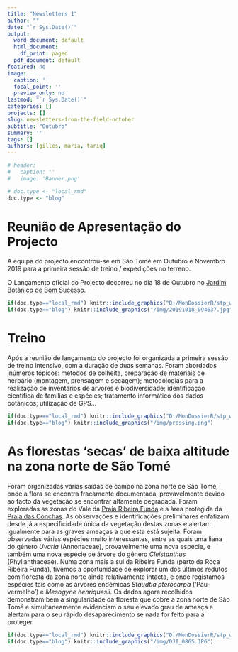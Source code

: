 ```yaml
---
title: "Newsletters 1"
author: ""
date: "`r Sys.Date()`"
output:
  word_document: default
  html_document:
    df_print: paged
  pdf_document: default
featured: no
image:
  caption: ''
  focal_point: ''
  preview_only: no
lastmod: "`r Sys.Date()`"
categories: []
projects: []
slug: newsletters-from-the-field-october
subtitle: "Outubro"
summary: ''
tags: []
authors: [gilles, maria, tariq]
---
```


```r

# header:
#   caption: ''
#   image: 'Banner.png'

# doc.type <- "local_rmd"
doc.type <- "blog"

```

# Reunião de Apresentação do Projecto

A equipa do projecto encontrou-se em São Tomé em Outubro e Novembro 2019 para a primeira sessão de treino / expedições no terreno.
  
O Lançamento oficial do Projecto decorreu no dia 18 de Outubro no [Jardim Botânico de Bom Sucesso](https://www.openstreetmap.org/#map=14/0.2888/6.6108).


```r
if(doc.type=="local_rmd") knitr::include_graphics("D:/MonDossierR/stp_website/static/img/20191018_094637.jpg")
if(doc.type=="blog") knitr::include_graphics("/img/20191018_094637.jpg")
```


# Treino

Após a reunião de lançamento do projecto foi organizada a primeira sessão de treino intensivo, com a duração de duas semanas. Foram abordados inúmeros tópicos: métodos de colheita, preparação de materiais de herbário (montagem, prensagem e secagem); metodologias para a realização de inventários de árvores e biodiversidade; identificação científica de famílias e espécies; tratamento informático dos dados botânicos; utilização de GPS…

```r
if(doc.type=="local_rmd") knitr::include_graphics("D:/MonDossierR/stp_website/static/img/pressing.png")
if(doc.type=="blog") knitr::include_graphics("/img/pressing.png")
```

# As florestas ‘secas’ de baixa altitude na zona norte de São Tomé


Foram organizadas várias saídas de campo na zona norte de São Tomé, onde a flora se encontra fracamente documentada, provavelmente devido ao facto da vegetação se encontrar altamente degradada. Foram exploradas as zonas do Vale da [Praia Ribeira Funda](https://www.openstreetmap.org/#map=16/0.3669/6.5797) e a àrea protegida da [Praia das Conchas](https://www.openstreetmap.org/#map=15/0.3956/6.6032). As observações e identificações preliminares enfatizam desde já a especificidade única da vegetação destas zonas e alertam igualmente para as graves ameaças a que esta está sujeita. Foram observadas várias espécies muito interessantes, entre as quais uma liana do género _Uvaria_ (Annonaceae), provavelmente uma nova espécie, e também uma nova espécie de árvore do género _Cleistanthus_ (Phyllanthaceae). Numa zona mais a sul da Ribeira Funda (perto da Roça Ribeira Funda), tivemos a oportunidade de explorar um dos últimos redutos com floresta da zona norte ainda relativamente intacta, e onde registamos espécies tais como as árvores endémicas _Staudtia pterocarpa_ (‘Pau-vermelho’) e _Mesogyne henriquesii_. Os dados agora recolhidos demonstram bem a singularidade da floresta que cobre a zona norte de São Tomé e simultaneamente evidenciam o seu elevado grau de ameaça e alertam para o seu rápido desaparecimento se nada for feito para a proteger.


```r
if(doc.type=="local_rmd") knitr::include_graphics("D:/MonDossierR/stp_website/static/img/DJI_0865.JPG")
if(doc.type=="blog") knitr::include_graphics("/img/DJI_0865.JPG")
```



